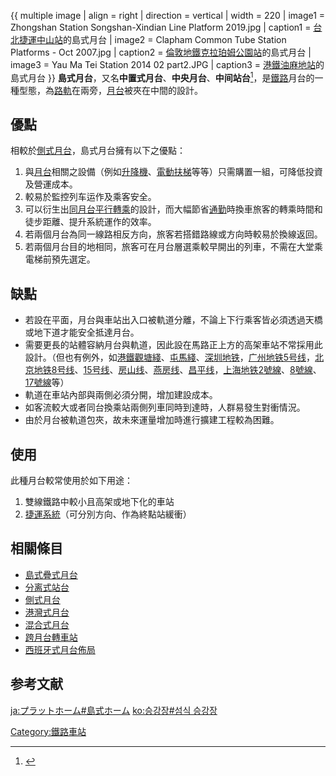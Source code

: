 {{NoteTA
|T=zh-hans:岛式站台; zh-hant:島式月台;
|1=zh-hans:站台; zh-hant:月台;
}}
{{refimprove|time=2011-01-30T05:22:41+00:00}}
{{Routemap
| title = <div style="width:15em">单岛双线岛式站台</div>

| legend = track
| collapsible = no
| map =
vCONTgfaq!~MASKa\-STRq\-STRq\-STRq\vCONTgfeq!~MASKa
vCONTfgaq!~MASKa\-STRq!~BS-\-STRq!~BS-\-STRq!~BS-\vCONTfgeq!~MASKa ~~右侧通行
\
vCONTfgaq!~MASKa\-STRq\-STRq\-STRq\vCONTfgeq!~MASKa
vCONTgfaq!~MASKa\-STRq!~BS-\-STRq!~BS-\-STRq!~BS-\vCONTgfeq!~MASKa ~~左侧通行
}}
{{ multiple image | align = right | direction = vertical | width = 220
| image1 = Zhongshan Station Songshan-Xindian Line Platform 2019.jpg | caption1 = [[台北捷運|台北捷運]][[中山站_(台北市)|中山站]]的島式月台
| image2 = Clapham Common Tube Station Platforms - Oct 2007.jpg | caption2 = [[倫敦地鐵|倫敦地鐵]][[克拉珀姆公園站|克拉珀姆公園站]]的島式月台
| image3 = Yau Ma Tei Station 2014 02 part2.JPG | caption3 = [[港鐵|港鐵]][[油麻地站|油麻地站]]的島式月台
}}
'''島式月台'''，又名'''中置式月台'''、'''中央月台'''、'''中间站台'''<ref>{{cite web|title=课程学习>>第五章 第二节 客运站的站场设施|url=http://zy.swust.net.cn/15/1/lkyszz/kcxx/chapter5/0502.html|access-date=2016-12-28|archive-date=2021-03-16|archive-url=https://web.archive.org/web/20210316053052/http://zy.swust.net.cn/15/1/lkyszz/kcxx/chapter5/0502.html|dead-url=no}}</ref>，是[[鐵路|鐵路]]月台的一種型態，為[[路軌|路軌]]在兩旁，[[車站月台|月台]]被夾在中間的設計。

== 優點 ==
相較於[[側式月台|側式月台]]，島式月台擁有以下之優點：
# 與[[月台|月台]]相關之設備（例如[[升降機|升降機]]、[[電動扶梯|電動扶梯]]等等）只需購置一組，可降低投資及營運成本。
# 較易於監控列车运作及乘客安全。
# 可以衍生出[[跨月台轉車站|同月台平行轉乘]]的設計，而大幅節省[[通勤|通勤]]時換車旅客的轉乘時間和徒步距離、提升系統運作的效率。
# 若兩個月台為同一線路相反方向，旅客若搭錯路線或方向時較易於換線返回。
# 若兩個月台目的地相同，旅客可在月台層選乘較早開出的列車，不需在大堂乘電梯前預先選定。

== 缺點 ==
* 若設在平面，月台與車站出入口被軌道分離，不論上下行乘客皆必須透過天橋或地下道才能安全抵達月台。
* 需要更長的站體容納月台與軌道，因此設在馬路正上方的高架車站不常採用此設計。（但也有例外，如[[港鐵公司|港鐵]][[觀塘綫|觀塘綫]]、[[屯馬綫|屯馬綫]]、[[深圳地铁|深圳地铁]]，[[广州地铁5号线|广州地铁5号线]]，[[北京地铁|北京地铁]][[北京地铁8号线|8号线]]、[[北京地铁15号线|15号线]]、[[房山线|房山线]]、[[燕房线|燕房线]]、[[昌平线|昌平线]]，[[上海地铁|上海地铁]][[上海軌道交通2號線|2號線]]、[[上海軌道交通8號線|8號線]]、[[上海軌道交通17號線|17號線]]等）
* 軌道在車站內部與兩側必須分開，增加建設成本。
* 如客流較大或者同台換乘站兩側列車同時到達時，人群易發生對衝情況。
* 由於月台被軌道包夾，故未來運量增加時進行擴建工程較為困難。

== 使用 ==
此種月台較常使用於如下用途：
# 雙線鐵路中較小且高架或地下化的車站
# [[捷運|捷運系統]]（可分別方向、作為終點站緩衝）

== 相關條目 ==
* [[島式疊式月台|島式疊式月台]]
* [[分离式站台|分离式站台]]
* [[側式月台|側式月台]]
* [[港灣式月台|港灣式月台]]
* [[混合式月台|混合式月台]]
* [[跨月台轉車站|跨月台轉車站]]
* [[西班牙式月台佈局|西班牙式月台佈局]]

==参考文献==
{{reflist}}

{{Railway track layouts}}

[[Category:鐵路車站|Category:鐵路車站]]

[[ja:プラットホーム#島式ホーム|ja:プラットホーム#島式ホーム]]
[[ko:승강장#섬식_승강장|ko:승강장#섬식 승강장]]